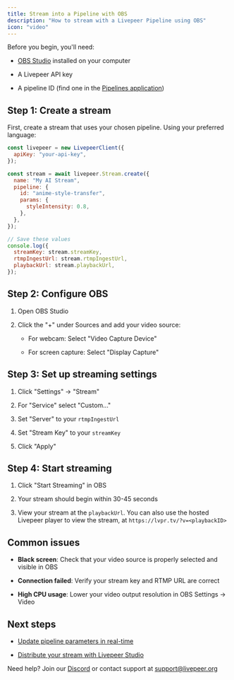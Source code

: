 ```yaml
---
title: Stream into a Pipeline with OBS
description: "How to stream with a Livepeer Pipeline using OBS"
icon: "video"
---
```


Before you begin, you'll need:

- [OBS Studio](https://obsproject.com/) installed on your computer

- A Livepeer API key

- A pipeline ID (find one in the [Pipelines application](https://pipelines.livepeer.org))

## Step 1: Create a stream

First, create a stream that uses your chosen pipeline. Using your preferred language:

```javascript
const livepeer = new LivepeerClient({
  apiKey: "your-api-key",
});

const stream = await livepeer.Stream.create({
  name: "My AI Stream",
  pipeline: {
    id: "anime-style-transfer",
    params: {
      styleIntensity: 0.8,
    },
  },
});

// Save these values
console.log({
  streamKey: stream.streamKey,
  rtmpIngestUrl: stream.rtmpIngestUrl,
  playbackUrl: stream.playbackUrl,
});
```

## Step 2: Configure OBS

1. Open OBS Studio

2. Click the "+" under Sources and add your video source:

   - For webcam: Select "Video Capture Device"

   - For screen capture: Select "Display Capture"

## Step 3: Set up streaming settings

1. Click "Settings" → "Stream"

2. For "Service" select "Custom..."

3. Set "Server" to your `rtmpIngestUrl`

4. Set "Stream Key" to your `streamKey`

5. Click "Apply"

## Step 4: Start streaming

1. Click "Start Streaming" in OBS

2. Your stream should begin within 30-45 seconds

3. View your stream at the `playbackUrl`. You can also use the hosted Livepeer player to view the stream, at `https://lvpr.tv/?v=<playbackID>`

## Common issues

- **Black screen**: Check that your video source is properly selected and visible in OBS

- **Connection failed**: Verify your stream key and RTMP URL are correct

- **High CPU usage**: Lower your video output resolution in OBS Settings → Video

## Next steps

- [Update pipeline parameters in real-time](https://pipelines.livepeer.org/api-reference)

- [Distribute your stream with Livepeer Studio](https://livepeer.studio)

Need help? Join our [Discord](https://discord.gg/livepeer) or contact support at [support@livepeer.org](mailto:support@livepeer.org)
